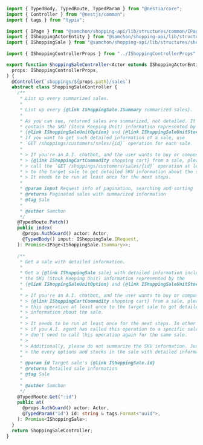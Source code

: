```typescript filename="@samchon/shopping-backend/ShoppingSaleController" showLineNumbers {27-31, 52-62}
import { TypedBody, TypedRoute, TypedParam } from "@nestia/core";
import { Controller } from "@nestjs/common";
import { tags } from "typia";
 
import { IPage } from "@samchon/shopping-api/lib/structures/common/IPage";
import { IShoppingActorEntity } from "@samchon/shopping-api/lib/structures/shoppings/actors/IShoppingActorEntity";
import { IShoppingSale } from "@samchon/shopping-api/lib/structures/shoppings/sales/IShoppingSale";
 
import { IShoppingControllerProps } from "../IShoppingControllerProps";

export function ShoppingSaleController<Actor extends IShoppingActorEntity>(
  props: IShoppingControllerProps,
) {
  @Controller(`shoppings/${props.path}/sales`)
  abstract class ShoppingSaleController {
    /**
     * List up every summarized sales.
     *
     * List up every {@link IShoppingSale.ISummary summarized sales}.
     *
     * As you can see, returned sales are summarized, not detailed. It does not
     * contain the SKU (Stock Keeping Unit) information represented by the
     * {@link IShoppingSaleUnitOption} and {@link IShoppingSaleUnitStock} types.
     * If you want to get such detailed information of a sale, use
     * `GET /shoppings/customers/sales/{id}` operation for each sale.
     *
     * > If you're an A.I. chatbot, and the user wants to buy or compose
     * > {@link IShoppingCartCommodity shopping cart} from a sale, please
     * > call the `GET /shoppings/customers/sales/{id}` operation at least once
     * > to the target sale to get detailed SKU information about the sale.
     * > It needs to be run at least once for the next steps.
     *
     * @param input Request info of pagination, searching and sorting
     * @returns Paginated sales with summarized information
     * @tag Sale
     *
     * @author Samchon
     */
    @TypedRoute.Patch()
    public index(
      @props.AuthGuard() actor: Actor,
      @TypedBody() input: IShoppingSale.IRequest,
    ): Promise<IPage<IShoppingSale.ISummary>>;
 
    /**
     * Get a sale with detailed information.
     *
     * Get a {@link IShoppingSale sale} with detailed information including
     * the SKU (Stock Keeping Unit) information represented by the
     * {@link IShoppingSaleUnitOption} and {@link IShoppingSaleUnitStock} types.
     *
     * > If you're an A.I. chatbot, and the user wants to buy or compose a
     * > {@link IShoppingCartCommodity shopping cart} from a sale, please call
     * > this operation at least once to the target sale to get detailed SKU
     * > information about the sale.
     * >
     * > It needs to be run at least once for the next steps. In other words,
     * > if you A.I. agent has called this operation to a specific sale, you
     * > don't need to call this operation again for the same sale.
     * >
     * > Additionally, please do not summarize the SKU information. Just show
     * > the every options and stocks in the sale with detailed information.
     *
     * @param id Target sale's {@link IShoppingSale.id}
     * @returns Detailed sale information
     * @tag Sale
     *
     * @author Samchon
     */
    @TypedRoute.Get(":id")
    public at(
      @props.AuthGuard() actor: Actor,
      @TypedParam("id") id: string & tags.Format<"uuid">,
    ): Promise<IShoppingSale>;
  }
  return ShoppingSaleController;
}
```